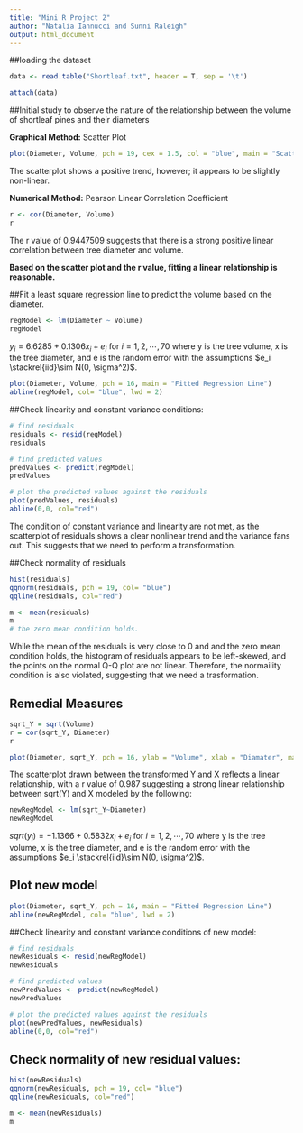 ```yaml
---
title: "Mini R Project 2"
author: "Natalia Iannucci and Sunni Raleigh"
output: html_document
---
```


##loading the dataset
```r
data <- read.table("Shortleaf.txt", header = T, sep = '\t')

attach(data)

```



##Initial study to observe the nature of the relationship between the volume of shortleaf pines and their diameters 

__Graphical Method:__ Scatter Plot
```r
plot(Diameter, Volume, pch = 19, cex = 1.5, col = "blue", main = "Scatter plot between volume and diamater of shortleaf pines")
```
The scatterplot shows a positive trend, however; it appears to be slightly non-linear.

__Numerical Method:__ Pearson Linear Correlation Coefficient 
```r
r <- cor(Diameter, Volume)
r
```
The r value of 0.9447509 suggests that there is a strong positive linear correlation between tree diameter and volume.

__Based on the scatter plot and the r value, fitting a linear relationship is reasonable.__ 

##Fit a least square regression line to predict the volume based on the diameter.
```r
regModel <- lm(Diameter ~ Volume)
regModel
```

$y_i = 6.6285 +0.1306x_i + e_i$ for $i=1,2,\cdots,70$ where y is the tree volume, x is the tree diameter, and e is the random error with the assumptions $e_i \stackrel{iid}\sim N(0, \sigma^2)$.

```r
plot(Diameter, Volume, pch = 16, main = "Fitted Regression Line")
abline(regModel, col= "blue", lwd = 2)

```

##Check linearity and constant variance conditions:
```r
# find residuals
residuals <- resid(regModel)
residuals

# find predicted values
predValues <- predict(regModel)
predValues

# plot the predicted values against the residuals
plot(predValues, residuals)
abline(0,0, col="red")
```
The condition of constant variance and linearity are not met, as the scatterplot of residuals shows a clear nonlinear trend and the variance fans out. This suggests that we need to perform a transformation.

##Check normality of residuals
```r
hist(residuals)
qqnorm(residuals, pch = 19, col= "blue")
qqline(residuals, col="red")

m <- mean(residuals)
m
# the zero mean condition holds.
```
While the mean of the residuals is very close to 0 and and the zero mean condition holds, the histogram of residuals appears to be left-skewed, and the points on the normal Q-Q plot are not linear. Therefore, the normaility condition is also violated, suggesting that we need a trasformation. 

## Remedial Measures
```r
sqrt_Y = sqrt(Volume)
r = cor(sqrt_Y, Diameter)
r

plot(Diameter, sqrt_Y, pch = 16, ylab = "Volume", xlab = "Diamater", main = "scatter plot between volume and diamater")
```
The scatterplot drawn between the transformed Y and X reflects a linear relationship, with a r value of 0.987 suggesting a strong linear relationship between sqrt(Y) and X modeled by the following:

```r
newRegModel <- lm(sqrt_Y~Diameter)
newRegModel
```
$sqrt(y_i) = -1.1366 + 0.5832x_i + e_i$ for $i=1,2,\cdots,70$ where y is the tree volume, x is the tree diameter, and e is the random error with the assumptions $e_i \stackrel{iid}\sim N(0, \sigma^2)$.

## Plot new model
```r
plot(Diameter, sqrt_Y, pch = 16, main = "Fitted Regression Line")
abline(newRegModel, col= "blue", lwd = 2)
```

##Check linearity and constant variance conditions of new model:
```r
# find residuals
newResiduals <- resid(newRegModel)
newResiduals

# find predicted values
newPredValues <- predict(newRegModel)
newPredValues

# plot the predicted values against the residuals
plot(newPredValues, newResiduals)
abline(0,0, col="red")
```


## Check normality of new residual values:
```r
hist(newResiduals)
qqnorm(newResiduals, pch = 19, col= "blue")
qqline(newResiduals, col="red")

m <- mean(newResiduals)
m
```

